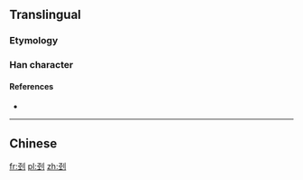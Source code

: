 {{also|剄}}
==Translingual==

===Etymology===
{{Han simp|剄|f=巠|t=𢀖}}

===Han character===
{{Han char|rn=18|rad=刀|as=05|sn=7|four=|canj=NMLN|ids=⿰𢀖刂}}

====References====
* {{Han ref|kx=0138.281|hdz=10332.020|uh=522D|ud=21037}}

----

==Chinese==
{{zh-see|剄}}

[[fr:刭]]
[[pl:刭]]
[[zh:刭]]